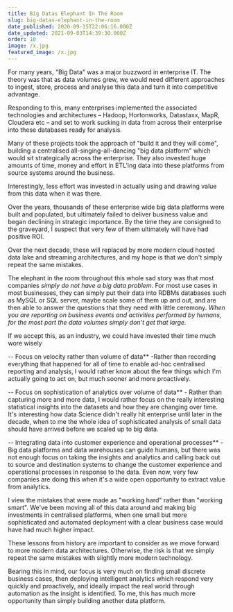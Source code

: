 ```yaml
---
title: Big Datas Elephant In The Room
slug: big-datas-elephant-in-the-room
date_published: 2020-09-15T22:06:16.000Z
date_updated: 2021-09-03T14:39:30.000Z
order: 10
image: /x.jpg
featured_image: /x.jpg
---
```


For many years, "Big Data" was a major buzzword in enterprise IT. The theory was that as data volumes grew, we would need different approaches to ingest, store, process and analyse this data and turn it into competitive advantage.

Responding to this, many enterprises implemented the associated technologies and architectures &#8211; Hadoop, Hortonworks, Datastaxx, MapR, Cloudera etc &#8211; and set to work sucking in data from across their enterprise into these databases ready for analysis.

Many of these projects took the approach of "build it and they will come", building a centralised all-singing-all-dancing "big data platform" which would sit strategically across the enterprise. They also invested huge amounts of time, money and effort in ETL'ing data into these platforms from source systems around the business.

Interestingly, less effort was invested in actually using and drawing value from this data when it was there.

Over the years, thousands of these enterprise wide big data platforms were built and populated, but ultimately failed to deliver business value and began declining in strategic importance. By the time they are consigned to the graveyard, I suspect that very few of them ultimately will have had positive ROI.

Over the next decade, these will replaced by more modern cloud hosted data lake and streaming architectures, and my hope is that we don't simply repeat the same mistakes.

The elephant in the room throughout this whole sad story was that most companies _simply do not have a big data problem._ For most use cases in most businesses, they can simply put their data into RDBMs databases such as MySQL or SQL server, maybe scale some of them up and out, and are then able to answer the questions that they need with little ceremony. _When you are reporting on business events and activities performed by humans, for the most part the data volumes simply don't get that large._

If we accept this, as an industry, we could have invested their time much wore wisely

-- Focus on velocity rather than volume of data\*\* -Rather than recording everything that happened for all of time to enable ad-hoc centralised reporting and analysis, I would rather know about the few things which I'm actually going to act on, but much sooner and more proactively.

-- Focus on sophistication of analytics over volume of data\*\* - Rather than capturing more and more data, I would rather focus on the really interesting statistical insights into the datasets and how they are changing over time. It's interesting how data Science didn't really hit enterprise until later in the decade, when to me the whole idea of sophisticated analysis of small data should have arrived before we scaled up to big data.

-- Integrating data into customer experience and operational processes\*\* - Big data platforms and data warehouses can guide humans, but there was not enough focus on taking the insights and analytics and calling back out to source and destination systems to change the customer experience and operational processes in response to the data. Even now, very few companies are doing this when it's a wide open opportunity to extract value from analytics.

I view the mistakes that were made as "working hard" rather than "working smart". We've been moving all of this data around and making big investments in centralised platforms, when one small but more sophisticated and automated deployment with a clear business case would have had much higher impact.

These lessons from history are important to consider as we move forward to more modern data architectures. Otherwise, the risk is that we simply repeat the same mistakes with slightly more modern technology.

Bearing this in mind, our focus is very much on finding small discrete business cases, then deploying intelligent analytics which respond very quickly and proactively, and ideally impact the real world through automation as the insight is identified. To me, this has much more opportunity than simply building another data platform.
